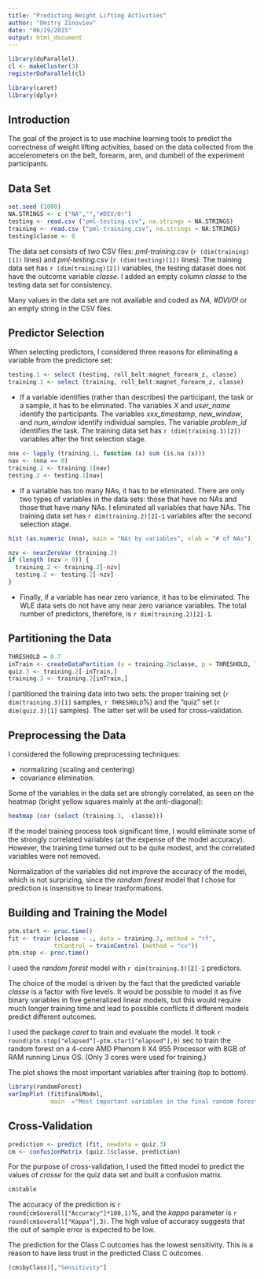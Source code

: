 ```yaml
---
title: "Predicting Weight Lifting Activities"
author: "Dmitry Zinoviev"
date: "06/19/2015"
output: html_document
---
```


```r
library(doParallel)
cl <- makeCluster(3)
registerDoParallel(cl)

library(caret)
library(dplyr)
```

## Introduction

The goal of the project is to use machine learning tools to predict the correctness of weight lifting activities, based on the data collected from the accelerometers  on the belt, forearm, arm, and dumbell of the experiment participants.

## Data Set
```r
set.seed (1000)
NA.STRINGS <- c ("NA","","#DIV/0!")
testing <- read.csv ("pml-testing.csv", na.strings = NA.STRINGS)
training <- read.csv ("pml-training.csv", na.strings = NA.STRINGS)
testing$classe <- 0
```
The data set consists of two CSV files: *pml-training.csv* (`r (dim(training)[1])` lines) and *pml-testing.csv* (`r (dim(testing)[1])` lines). The training data set has `r (dim(training)[2])` variables, the testing dataset does not have the outcome variable *classe*. I added an empty column *classe* to the testing data set for consistency.

Many values in the data set are not available and coded as _NA_, _#DVI/0!_ or an empty string in the CSV files.

## Predictor Selection
When selecting predictors, I considered three reasons for eliminating a variable from the predictore set:

```r
testing.1 <- select (testing, roll_belt:magnet_forearm_z, classe)
training.1 <- select (training, roll_belt:magnet_forearm_z, classe)
```

- If a variable identifies (rather than describes) the participant, the task or a sample, it has to be eliminated. The variables *X* and *user_name* identify the participants. The variables *xxx_timestamp*, *new_window*,  and *num_window* identify individual samples. The variable *problem_id* identifies the task. The training data set has `r (dim(training.1)[2])` variables after the first selection stage.

```r
nna <- lapply (training.1, function (x) sum (is.na (x)))
nav <- (nna == 0)
training.2 <- training.1[nav]
testing.2 <- testing.1[nav]
```

- If a variable has too many NAs, it has to be eliminated. There are only two types of variables in the data sets: those that have no NAs and those that have many NAs. I eliminated all variables that have NAs. The training data set has `r dim(training.2)[2]-1` variables after the second selection stage.

```r
hist (as.numeric (nna), main = "NAs by variables", xlab = "# of NAs")
```

```r
nzv <- nearZeroVar (training.2)
if (length (nzv > 0)) {
  training.2 <- training.2[-nzv]
  testing.2 <- testing.2[-nzv]
}
```
- Finally, if a variable has near zero variance, it has to be eliminated. The WLE data sets do not have any near zero variance variables. The total number of predictors, therefore, is `r dim(training.2)[2]-1`.

## Partitioning the Data

```r
THRESHOLD = 0.7
inTrain <- createDataPartition (y = training.2$classe, p = THRESHOLD, list = FALSE)
quiz.3 <- training.2[-inTrain,]
training.3 <- training.2[inTrain,]
```

I partitioned the training data into two sets: the proper training set (`r dim(training.3)[1]` samples, `r THRESHOLD`%) and the "quiz" set (`r dim(quiz.3)[1]` samples). The latter set will be used for cross-validation.

## Preprocessing the Data

I considered the following preprocessing techniques:

- normalizing (scaling and centering)
- covariance elimination.

Some of the variables in the data set are strongly correlated, as seen on the heatmap (bright yellow squares mainly at the anti-diagonal):

```r
heatmap (cor (select (training.3, -classe)))
```

If the model training process took significant time, I would eliminate some of the strongly correlated variables (at the expense of the model accuracy). However, the training time turned out to be quite modest, and the correlated variables were not removed.

Normalization of the variables did not improve the accuracy of the model, which is not surprizing, since the *random forest* model that I chose for prediction is insensitive to linear trasformations.

## Building and Training the Model 
```r
ptm.start <- proc.time()
fit <- train (classe ~ ., data = training.3, method = "rf",
             trControl = trainControl (method = "cv"))
ptm.stop <- proc.time()
```
I used the *random forest* model with `r dim(training.3)[2]-1` predictors.

The choice of the model is driven by the fact that the predicted variable *classe* is a factor with five levels. It would be possible to model it as five binary variables in five generalized linear models, but this would require much longer training time and lead to possible conflicts if different models predict different outcomes.

I used the package *caret* to train and evaluate the model. It took `r round(ptm.stop["elapsed"]-ptm.start["elapsed"],0)` sec to train the random forest on a 4-core AMD Phenom II X4 955 Processor with 8GB of RAM running Linux OS. (Only 3 cores were used for training.)

The plot shows the most important variables after training (top to bottom).

```r
library(randomForest)
varImpPlot (fit$finalModel,
            main  ="Most important variables in the final random forest", cex = 0.8)
```

## Cross-Validation
```r
prediction <- predict (fit, newdata = quiz.3)
cm <- confusionMatrix (quiz.3$classe, prediction)
```
For the purpose of cross-validation, I used the fitted model to predict the values of *crosse* for the quiz data set and built a confusion matrix.
```r
cm$table
```

The accuracy of the prediction is `r round(cm$overall["Accuracy"]*100,1)`%, and the *kappa* parameter is `r round(cm$overall["Kappa"],3)`. The high value of accuracy suggests that the out of sample error is expected to be low.

The prediction for the Class C outcomes has the lowest sensitivity. This is a reason to have less trust in the predicted Class C outcomes.
```r
(cm$byClass)[,"Sensitivity"]
```

